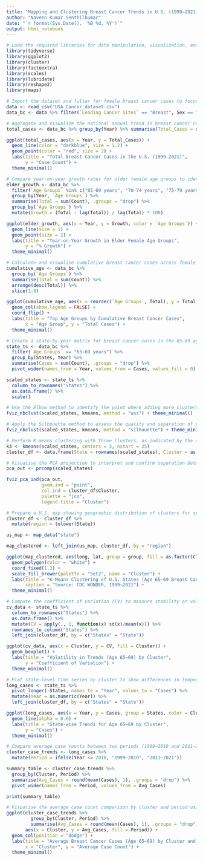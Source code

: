 ```yaml
---
title: "Mapping and Clustering Breast Cancer Trends in U.S. (1999–2021)"
author: "Naveen Kumar Senthilkumar"
date: "`r format(Sys.Date(), '%B %d, %Y')`"
output: html_notebook
---
```


```r
# Load the required libraries for data manipulation, visualization, and clustering
library(tidyverse)
library(ggplot2)
library(cluster)
library(factoextra)
library(scales)
library(lubridate)
library(reshape2)
library(maps)
```

```r
# Import the dataset and filter for female breast cancer cases to focus on relevant records
data <- read_csv("USA_Cancer_dataset.csv")
data_bc <- data %>% filter(`Leading Cancer Sites` == "Breast", Sex == "Female")
```

```r
# Aggregate and visualize the national annual trend in breast cancer cases (all ages) to provide baseline context
total_cases <- data_bc %>% group_by(Year) %>% summarise(Total_Cases = sum(Count))

ggplot(total_cases, aes(x = Year, y = Total_Cases)) +
  geom_line(color = "darkblue", size = 1.2) +
  geom_point(color = "red", size = 2) +
  labs(title = "Total Breast Cancer Cases in the U.S. (1999–2021)",
       y = "Case Count") +
  theme_minimal()
```

```r
# Compare year-on-year growth rates for older female age groups to identify the most stable and interpretable target group
elder_growth <- data_bc %>%
  filter(`Age Groups` %in% c("65-69 years", "70-74 years", "75-79 years")) %>%
  group_by(Year, `Age Groups`) %>%
  summarise(Total = sum(Count), .groups = "drop") %>%
  group_by(`Age Groups`) %>%
  mutate(Growth = (Total - lag(Total)) / lag(Total) * 100)

ggplot(elder_growth, aes(x = Year, y = Growth, color = `Age Groups`)) +
  geom_line(size = 1) +
  geom_point(size = 2) +
  labs(title = "Year-on-Year Growth in Elder Female Age Groups",
       y = "% Growth") +
  theme_minimal()
```

```r
# Calculate and visualise cumulative breast cancer cases across female age groups to confirm selection of the 65–69 group
cumulative_age <- data_bc %>%
  group_by(`Age Groups`) %>%
  summarise(Total = sum(Count)) %>%
  arrange(desc(Total)) %>%
  slice(1:8)

ggplot(cumulative_age, aes(x = reorder(`Age Groups`, Total), y = Total, fill = `Age Groups`)) +
  geom_col(show.legend = FALSE) +
  coord_flip() +
  labs(title = "Top Age Groups by Cumulative Breast Cancer Cases",
       x = "Age Group", y = "Total Cases") +
  theme_minimal()
```

```r
# Create a state-by-year matrix for breast cancer cases in the 65–69 age group and standardize it for clustering
state_ts <- data_bc %>%
  filter(`Age Groups` == "65-69 years") %>%
  group_by(States, Year) %>%
  summarise(Cases = sum(Count), .groups = "drop") %>%
  pivot_wider(names_from = Year, values_from = Cases, values_fill = 0)

scaled_states <- state_ts %>%
  column_to_rownames("States") %>%
  as.data.frame() %>%
  scale()
```

```r
# Use the Elbow method to identify the point where adding more clusters yields minimal improvement
fviz_nbclust(scaled_states, kmeans, method = "wss") + theme_minimal()
```

```r
# Apply the Silhouette method to assess the quality and separation of potential cluster solutions
fviz_nbclust(scaled_states, kmeans, method = "silhouette") + theme_minimal()
```

```r
# Perform K-means clustering with three clusters, as indicated by the diagnostic methods
k3 <- kmeans(scaled_states, centers = 3, nstart = 25)
cluster_df <- data.frame(State = rownames(scaled_states), Cluster = as.factor(k3$cluster))
```

```r
# Visualise the PCA projection to interpret and confirm separation between clusters
pca_out <- prcomp(scaled_states)

fviz_pca_ind(pca_out,
             geom.ind = "point",
             col.ind = cluster_df$Cluster,
             palette = "jco",
             legend.title = "Cluster")
```

```r
# Prepare a U.S. map showing geographic distribution of clusters for spatial context
cluster_df <- cluster_df %>%
  mutate(region = tolower(State))

us_map <- map_data("state")

map_clustered <- left_join(us_map, cluster_df, by = "region")

ggplot(map_clustered, aes(long, lat, group = group, fill = as.factor(Cluster))) +
  geom_polygon(color = "white") +
  coord_fixed(1.3) +
  scale_fill_brewer(palette = "Set2", name = "Cluster") +
  labs(title = "K-Means Clustering of U.S. States (Age 65–69 Breast Cancer Trends)",
       caption = "Source: CDC WONDER, 1999–2021") +
  theme_minimal()
```

```r
# Compute the coefficient of variation (CV) to measure stability or volatility of trends within each state and cluster
cv_data <- state_ts %>%
  column_to_rownames("States") %>%
  as.data.frame() %>%
  mutate(CV = apply(., 1, function(x) sd(x)/mean(x))) %>%
  rownames_to_column("States") %>%
  left_join(cluster_df, by = c("States" = "State"))

ggplot(cv_data, aes(x = Cluster, y = CV, fill = Cluster)) +
  geom_boxplot() +
  labs(title = "Volatility in Trends (Age 65–69) by Cluster",
       y = "Coefficient of Variation") +
  theme_minimal()
```

```r
# Plot state-level time series by cluster to show differences in temporal patterns
long_cases <- state_ts %>%
  pivot_longer(-States, names_to = "Year", values_to = "Cases") %>%
  mutate(Year = as.numeric(Year)) %>%
  left_join(cluster_df, by = c("States" = "State"))

ggplot(long_cases, aes(x = Year, y = Cases, group = States, color = Cluster)) +
  geom_line(alpha = 0.6) +
  labs(title = "State-wise Trends for Age 65–69 by Cluster",
       y = "Cases") +
  theme_minimal()
```

```r
# Compare average case counts between two periods (1999–2010 and 2011–2021) for each cluster
cluster_case_trends <- long_cases %>%
  mutate(Period = ifelse(Year <= 2010, "1999–2010", "2011–2021"))

summary_table <- cluster_case_trends %>%
  group_by(Cluster, Period) %>%
  summarise(Avg_Cases = round(mean(Cases), 1), .groups = "drop") %>%
  pivot_wider(names_from = Period, values_from = Avg_Cases)

print(summary_table)
```

```r
# Visualise the average case count comparison by cluster and period using a grouped bar chart
ggplot(cluster_case_trends %>%
         group_by(Cluster, Period) %>%
         summarise(Avg_Cases = round(mean(Cases), 1), .groups = "drop"),
       aes(x = Cluster, y = Avg_Cases, fill = Period)) +
  geom_col(position = "dodge") +
  labs(title = "Average Breast Cancer Cases (Age 65–69) by Cluster and Period",
       x = "Cluster", y = "Average Case Count") +
  theme_minimal()
```

